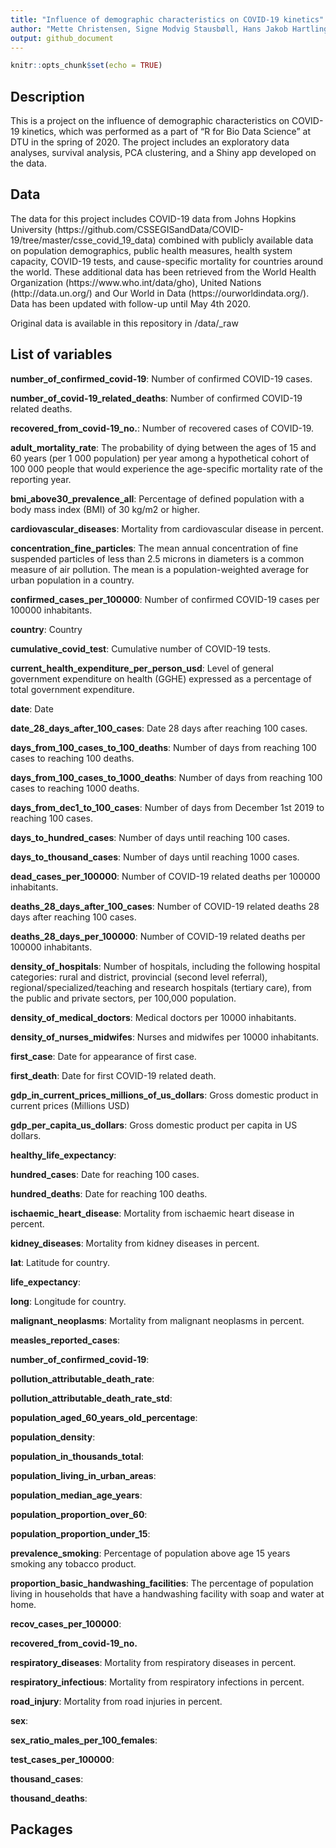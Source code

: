 ```yaml
---
title: "Influence of demographic characteristics on COVID-19 kinetics"
author: "Mette Christensen, Signe Modvig Stausbøll, Hans Jakob Hartling, Mette Christoffersen"
output: github_document
---
```


```r
knitr::opts_chunk$set(echo = TRUE)
```

## Description
This is a project on the influence of demographic characteristics on COVID-19 kinetics, which was performed as a part of "R for Bio Data Science" at DTU in the spring of 2020. The project includes an exploratory data analyses, survival analysis, PCA clustering, and a Shiny app developed on the data.


## Data
The data for this project includes COVID-19 data from Johns Hopkins University (https://github.com/CSSEGISandData/COVID-19/tree/master/csse_covid_19_data) combined with publicly available data on population demographics, public health measures, health system capacity, COVID-19 tests, and cause-specific mortality for countries around the world. These additional data has been retrieved from the World Health Organization (https://www.who.int/data/gho), United Nations (http://data.un.org/) and Our World in Data (https://ourworldindata.org/). Data has been updated with follow-up until May 4th 2020. 

Original data is available in this repository in /data/_raw


## List of variables
**number_of_confirmed_covid-19**: Number of confirmed COVID-19 cases.

**number_of_covid-19_related_deaths**: Number of confirmed COVID-19 related deaths.

**recovered_from_covid-19_no.**: Number of recovered cases of COVID-19.

**adult_mortality_rate**: The probability of dying between the ages of 15 and 60 years (per 1 000 population) per year among a hypothetical cohort of 100 000 people that would experience the age-specific mortality rate of the reporting year. 

**bmi_above30_prevalence_all**: Percentage of defined population with a body mass index (BMI) of 30 kg/m2 or higher.  

**cardiovascular_diseases**: Mortality from cardiovascular disease in percent.

**concentration_fine_particles**: The mean annual concentration of fine suspended particles of less than 2.5 microns in diameters is a common measure of air pollution. The mean is a population-weighted average for urban population in a country.

**confirmed_cases_per_100000**: Number of confirmed COVID-19 cases per 100000 inhabitants.

**country**: Country

**cumulative_covid_test**: Cumulative number of COVID-19 tests.

**current_health_expenditure_per_person_usd**: Level of general government expenditure on health (GGHE) expressed as a percentage of total government expenditure.

**date**: Date

**date_28_days_after_100_cases**: Date 28 days after reaching 100 cases.

**days_from_100_cases_to_100_deaths**: Number of days from reaching 100 cases to reaching 100 deaths.

**days_from_100_cases_to_1000_deaths**: Number of days from reaching 100 cases to reaching 1000 deaths.

**days_from_dec1_to_100_cases**: Number of days from December 1st 2019 to reaching 100 cases.

**days_to_hundred_cases**: Number of days until reaching 100 cases.

**days_to_thousand_cases**: Number of days until reaching 1000 cases.

**dead_cases_per_100000**: Number of COVID-19 related deaths per 100000 inhabitants.

**deaths_28_days_after_100_cases**: Number of COVID-19 related deaths 28 days after reaching 100 cases.

**deaths_28_days_per_100000**: Number of COVID-19 related deaths per 100000 inhabitants.

**density_of_hospitals**: Number of hospitals, including the following hospital categories: rural and district, provincial (second level referral), regional/specialized/teaching and research hospitals (tertiary care), from the public and private sectors, per 100,000 population.

**density_of_medical_doctors**: Medical doctors per 10000 inhabitants.

**density_of_nurses_midwifes**: Nurses and midwifes per 10000 inhabitants. 

**first_case**: Date for appearance of first case.

**first_death**: Date for first COVID-19 related death.

**gdp_in_current_prices_millions_of_us_dollars**: Gross domestic product in current prices (Millions USD)

**gdp_per_capita_us_dollars**: Gross domestic product per capita in US dollars.

**healthy_life_expectancy**:

**hundred_cases**: Date for reaching 100 cases.

**hundred_deaths**: Date for reaching 100 deaths.

**ischaemic_heart_disease**: Mortality from ischaemic heart disease in percent.

**kidney_diseases**: Mortality from kidney diseases in percent.

**lat**: Latitude for country.

**life_expectancy**:

**long**: Longitude for country.

**malignant_neoplasms**: Mortality from malignant neoplasms in percent.

**measles_reported_cases**: 

**number_of_confirmed_covid-19**:

**pollution_attributable_death_rate**: 

**pollution_attributable_death_rate_std**: 

**population_aged_60_years_old_percentage**:

**population_density**:

**population_in_thousands_total**:

**population_living_in_urban_areas**:

**population_median_age_years**:

**population_proportion_over_60**:

**population_proportion_under_15**:

**prevalence_smoking**: Percentage of population above age 15 years smoking any tobacco product.

**proportion_basic_handwashing_facilities**: The percentage of population living in households that have a handwashing facility with soap and water at home.

**recov_cases_per_100000**:

**recovered_from_covid-19_no.**

**respiratory_diseases**: Mortality from respiratory diseases in percent.

**respiratory_infectious**: Mortality from respiratory infections in percent.

**road_injury**: Mortality from road injuries in percent.

**sex**:

**sex_ratio_males_per_100_females**:

**test_cases_per_100000**:

**thousand_cases**:

**thousand_deaths**:


## Packages
